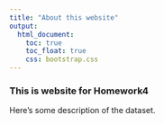 ```yaml
---
title: "About this website"
output: 
  html_document:
    toc: true
    toc_float: true
    css: bootstrap.css
---
```


### This is website for Homework4

Here's some description of the dataset.